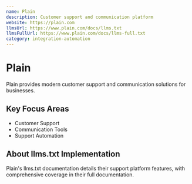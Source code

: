 ```yaml
---
name: Plain
description: Customer support and communication platform
website: https://plain.com
llmsUrl: https://www.plain.com/docs/llms.txt
llmsFullUrl: https://www.plain.com/docs/llms-full.txt
category: integration-automation
---
```


# Plain

Plain provides modern customer support and communication solutions for businesses.

## Key Focus Areas

- Customer Support
- Communication Tools
- Support Automation

## About llms.txt Implementation

Plain's llms.txt documentation details their support platform features, with comprehensive coverage in their full documentation.
